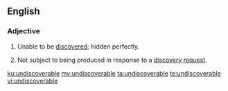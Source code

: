 ==English==
===Adjective===
{{en-adj}}
# Unable to be [[discover]]ed; hidden perfectly.
# {{context|legal|lang=en}} Not subject to being produced in response to a [[discovery request]].

[[ku:undiscoverable]]
[[my:undiscoverable]]
[[ta:undiscoverable]]
[[te:undiscoverable]]
[[vi:undiscoverable]]